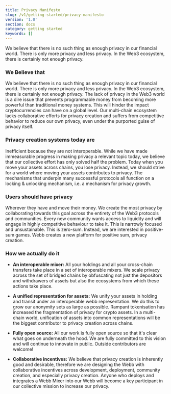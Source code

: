 ```yaml
---
title: Privacy Manifesto
slug: /v1/getting-started/privacy-manifesto
version: '1.0'
section: docs
category: getting started
keywords: []
---
```


We believe that there is no such thing as enough privacy in our financial world. There is only more privacy and
less privacy. In the Web3 ecosystem, there is certainly not enough privacy.

### We Believe that

We believe that there is no such thing as enough privacy in our financial world. There is only more privacy and 
less privacy. In the Web3 ecosystem, there is certainly not enough privacy. The lack of privacy in the Web3 world
is a dire issue that prevents programmable money from becoming more powerful than traditional money systems. 
This will hinder the impact cryptocurrencies can have on a global level. Our multi-chain ecosystem lacks 
collaborative efforts for privacy creation and suffers from competitive behavior to reduce our own privacy,
even under the purported guise of privacy itself.

### Privacy creation systems today are

Inefficient because they are not interoperable. While we have made immeasurable progress in making privacy a
relevant topic today, we believe that our collective effort has only solved half the problem. Today when you move
your assets across chains, you lose privacy. Instead, we should strive for a world where moving your assets 
contributes to privacy. The mechanisms that underpin many successful protocols all function on a locking &
unlocking mechanism, i.e. a mechanism for privacy growth.

### Users should have privacy

Wherever they have and move their money. We create the most privacy by collaborating towards this goal across the
entirety of the Web3 protocols and communities. Every new community wants access to liquidity and will engage in
highly competitive behaviour to take it. This is narrowly focused and unsustainable. This is zero-sum. Instead, 
we are interested in positive-sum games. Webb creates a new platform for positive sum, privacy creation.

### How we actually do it

- **An interoperable mixer:** All your holdings and all your cross-chain transfers take place in a set of 
interoperable mixers. We scale privacy across the set of bridged chains by obfuscating not just the depositors
and withdrawers of assets but also the ecosystems from which these actions take place.

- **A unified representation for assets:** We unify your assets in holding and transit under an interoperable
webb representation. We do this to grow our anonymity sets as large as possible. Rampant tokenisation has increased
the fragmentation of privacy for crypto assets. In a multi-chain world, unification of assets into common 
representations will be the biggest contributor to privacy creation across chains.

- **Fully open source:** All our work is fully open source so that it's clear what goes on underneath the hood. 
We are fully committed to this vision and will continue to innovate in public. Outside contributors are welcome!

- **Collaborative incentives:** We believe that privacy creation is inherently good and desirable, therefore we
 are designing the Webb with collaborative incentives across development, deployment, community creation, and
especially privacy creation. Anyone who deploys and integrates a Webb Mixer into our Webb will become a key 
participant in our collective mission to increase our privacy.

